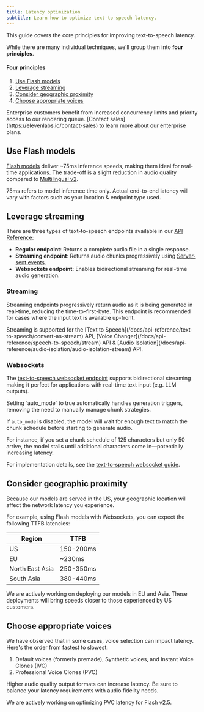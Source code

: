 ```yaml
---
title: Latency optimization
subtitle: Learn how to optimize text-to-speech latency.
---
```


This guide covers the core principles for improving text-to-speech latency.

While there are many individual techniques, we'll group them into **four principles**.

<h4>Four principles</h4>

1. [Use Flash models](#use-flash-models)
2. [Leverage streaming](#leverage-streaming)
3. [Consider geographic proximity](#consider-geographic-proximity)
4. [Choose appropriate voices](#choose-appropriate-voices)

<Success>
Enterprise customers benefit from increased concurrency limits and priority access to our rendering queue. [Contact sales](https://elevenlabs.io/contact-sales) to learn more about our enterprise
plans.

</Success>

## Use Flash models

[Flash models](/docs/models#flash-v25) deliver ~75ms inference speeds, making them ideal for real-time applications. The trade-off is a slight reduction in audio quality compared to [Multilingual v2](/docs/models#multilingual-v2).

<Info>
  75ms refers to model inference time only. Actual end-to-end latency will vary with factors such as
  your location & endpoint type used.
</Info>

## Leverage streaming

There are three types of text-to-speech endpoints available in our [API Reference](/docs/api-reference):

- **Regular endpoint**: Returns a complete audio file in a single response.
- **Streaming endpoint**: Returns audio chunks progressively using [Server-sent events](https://html.spec.whatwg.org/multipage/server-sent-events.html#server-sent-events).
- **Websockets endpoint**: Enables bidirectional streaming for real-time audio generation.

### Streaming

Streaming endpoints progressively return audio as it is being generated in real-time, reducing the time-to-first-byte. This endpoint is recommended for cases where the input text is available up-front.

<Info>
  Streaming is supported for the [Text to
  Speech](/docs/api-reference/text-to-speech/convert-as-stream) API, [Voice
  Changer](/docs/api-reference/speech-to-speech/stream) API & [Audio
  Isolation](/docs/api-reference/audio-isolation/audio-isolation-stream) API.
</Info>

### Websockets

The [text-to-speech websocket endpoint](/docs/api-reference#text-to-speech-websocket) supports bidirectional streaming making it perfect for applications with real-time text input (e.g. LLM outputs).

<Tip>
  Setting `auto_mode` to true automatically handles generation triggers, removing the need to
  manually manage chunk strategies.
</Tip>

If `auto_mode` is disabled, the model will wait for enough text to match the chunk schedule before starting to generate audio.

For instance, if you set a chunk schedule of 125 characters but only 50 arrive, the model stalls until additional characters come in—potentially increasing latency.

For implementation details, see the [text-to-speech websocket guide](/docs/api-reference#text-to-speech-websocket).

## Consider geographic proximity

Because our models are served in the US, your geographic location will affect the network latency you experience.

For example, using Flash models with Websockets, you can expect the following TTFB latencies:

| Region          | TTFB      |
| --------------- | --------- |
| US              | 150-200ms |
| EU              | ~230ms    |
| North East Asia | 250-350ms |
| South Asia      | 380-440ms |

<Note>
  We are actively working on deploying our models in EU and Asia. These deployments will bring
  speeds closer to those experienced by US customers.
</Note>

## Choose appropriate voices

We have observed that in some cases, voice selection can impact latency. Here's the order from fastest to slowest:

1. Default voices (formerly premade), Synthetic voices, and Instant Voice Clones (IVC)
2. Professional Voice Clones (PVC)

Higher audio quality output formats can increase latency. Be sure to balance your latency requirements with audio fidelity needs.

<Info>We are actively working on optimizing PVC latency for Flash v2.5.</Info>
